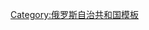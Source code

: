 {{Navbox
|name=車臣共和國行政區劃
|title={{tsl|en|Administrative divisions of the Chechen Republic|車臣共和國行政區劃}}
|state   = {{{state|autocollapse}}}
|listclass = hlist
|above=[[首府]]：'''[[格罗兹尼]]'''
|imageleft=[[File:Coat of Arms of Chechnya (2020-).svg|40px|Coat of arms of Chechnya]]
|image=[[File:Flag of the Chechen Republic.svg|40px|Flag of Chechnya]]
|group1=城鎮
|list1=
* [[阿爾貢]]
* [[格罗兹尼]]
* [[古傑爾梅斯]]
* [[沙里 (車臣共和國)|沙里]]
* [[烏魯斯-馬爾坦]]
|group2=行政區
|list2=
* [[阿奇霍伊-馬爾坦區]]
* [[格羅茲尼區]]
* [[古傑爾梅斯區]]
* [[伊圖姆卡列區]]
* [[庫爾恰洛伊區]]
* [[納德捷列奇內區]]
* [[瑙爾斯基區]]
* [[諾扎伊-尤爾特區]]
* [[謝爾諾沃茨科耶區]]
* [[沙利區]]
* [[沙羅伊區]]
* [[沙托伊區]]
* [[舍爾科夫斯卡亞區]]
* [[烏魯斯馬爾坦區]]
* [[韋傑諾區]]
}}<noinclude>
{{collapsible option}}
[[Category:俄罗斯自治共和国模板]]
</noinclude>